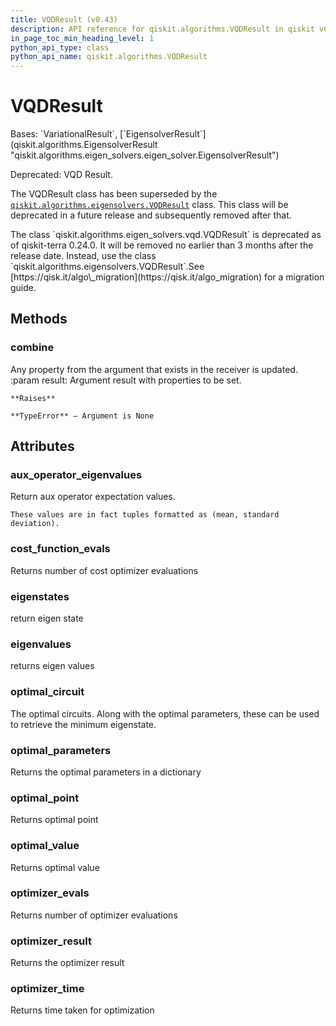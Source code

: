 ```yaml
---
title: VQDResult (v0.43)
description: API reference for qiskit.algorithms.VQDResult in qiskit v0.43
in_page_toc_min_heading_level: 1
python_api_type: class
python_api_name: qiskit.algorithms.VQDResult
---
```


# VQDResult

<Class id="qiskit.algorithms.VQDResult" isDedicatedPage={true} github="https://github.com/qiskit/qiskit/tree/stable/0.24/qiskit/algorithms/eigen_solvers/vqd.py" signature="VQDResult" modifiers="class">
  Bases: `VariationalResult`, [`EigensolverResult`](qiskit.algorithms.EigensolverResult "qiskit.algorithms.eigen_solvers.eigen_solver.EigensolverResult")

  Deprecated: VQD Result.

  The VQDResult class has been superseded by the [`qiskit.algorithms.eigensolvers.VQDResult`](qiskit.algorithms.eigensolvers.VQDResult "qiskit.algorithms.eigensolvers.VQDResult") class. This class will be deprecated in a future release and subsequently removed after that.

  <Admonition title="Deprecated since version 0.24.0" type="danger">
    The class `qiskit.algorithms.eigen_solvers.vqd.VQDResult` is deprecated as of qiskit-terra 0.24.0. It will be removed no earlier than 3 months after the release date. Instead, use the class `qiskit.algorithms.eigensolvers.VQDResult`.See [https://qisk.it/algo\_migration](https://qisk.it/algo_migration) for a migration guide.
  </Admonition>

  ## Methods

  <span id="qiskit-algorithms-vqdresult-combine" />

  ### combine

  <Function id="qiskit.algorithms.VQDResult.combine" signature="VQDResult.combine(result)">
    Any property from the argument that exists in the receiver is updated. :param result: Argument result with properties to be set.

    **Raises**

    **TypeError** – Argument is None
  </Function>

  ## Attributes

  ### aux\_operator\_eigenvalues

  <Attribute id="qiskit.algorithms.VQDResult.aux_operator_eigenvalues">
    Return aux operator expectation values.

    These values are in fact tuples formatted as (mean, standard deviation).
  </Attribute>

  ### cost\_function\_evals

  <Attribute id="qiskit.algorithms.VQDResult.cost_function_evals">
    Returns number of cost optimizer evaluations
  </Attribute>

  ### eigenstates

  <Attribute id="qiskit.algorithms.VQDResult.eigenstates">
    return eigen state
  </Attribute>

  ### eigenvalues

  <Attribute id="qiskit.algorithms.VQDResult.eigenvalues">
    returns eigen values
  </Attribute>

  ### optimal\_circuit

  <Attribute id="qiskit.algorithms.VQDResult.optimal_circuit">
    The optimal circuits. Along with the optimal parameters, these can be used to retrieve the minimum eigenstate.
  </Attribute>

  ### optimal\_parameters

  <Attribute id="qiskit.algorithms.VQDResult.optimal_parameters">
    Returns the optimal parameters in a dictionary
  </Attribute>

  ### optimal\_point

  <Attribute id="qiskit.algorithms.VQDResult.optimal_point">
    Returns optimal point
  </Attribute>

  ### optimal\_value

  <Attribute id="qiskit.algorithms.VQDResult.optimal_value">
    Returns optimal value
  </Attribute>

  ### optimizer\_evals

  <Attribute id="qiskit.algorithms.VQDResult.optimizer_evals">
    Returns number of optimizer evaluations
  </Attribute>

  ### optimizer\_result

  <Attribute id="qiskit.algorithms.VQDResult.optimizer_result">
    Returns the optimizer result
  </Attribute>

  ### optimizer\_time

  <Attribute id="qiskit.algorithms.VQDResult.optimizer_time">
    Returns time taken for optimization
  </Attribute>
</Class>

